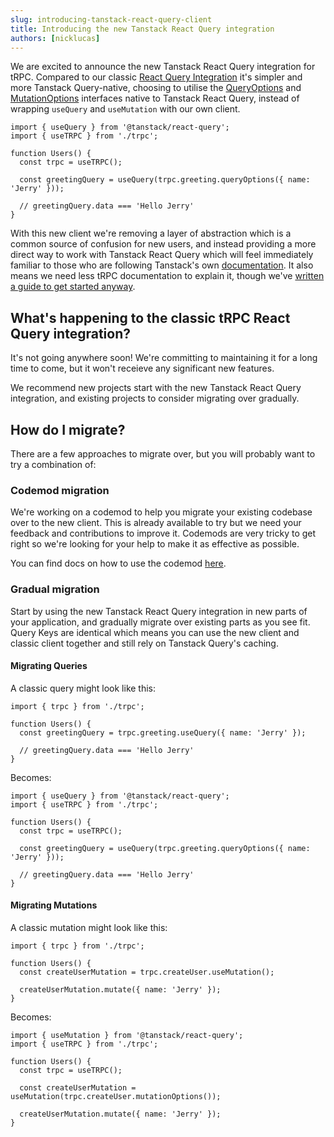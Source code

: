 ```yaml
---
slug: introducing-tanstack-react-query-client
title: Introducing the new Tanstack React Query integration
authors: [nicklucas]
---
```


We are excited to announce the new Tanstack React Query integration for tRPC. Compared to our classic [React Query Integration](/docs/client/react) it's simpler and more Tanstack Query-native, choosing to utilise the [QueryOptions](https://tanstack.com/query/latest/docs/framework/react/guides/query-options) and [MutationOptions](https://tanstack.com/query/latest/docs/framework/react/guides/mutations) interfaces native to Tanstack React Query, instead of wrapping `useQuery` and `useMutation` with our own client.

```tsx
import { useQuery } from '@tanstack/react-query';
import { useTRPC } from './trpc';

function Users() {
  const trpc = useTRPC();

  const greetingQuery = useQuery(trpc.greeting.queryOptions({ name: 'Jerry' }));

  // greetingQuery.data === 'Hello Jerry'
}
```

With this new client we're removing a layer of abstraction which is a common source of confusion for new users, and instead providing a more direct way to work with Tanstack React Query which will feel immediately familiar to those who are following Tanstack's own [documentation](https://tanstack.com/query/latest). It also means we need less tRPC documentation to explain it, though we've [written a guide to get started anyway](/docs/tanstack-react-query/introduction).

## What's happening to the classic tRPC React Query integration?

It's not going anywhere soon! We're committing to maintaining it for a long time to come, but it won't receieve any significant new features.

We recommend new projects start with the new Tanstack React Query integration, and existing projects to consider migrating over gradually.

## How do I migrate?

There are a few approaches to migrate over, but you will probably want to try a combination of:

### Codemod migration

We're working on a codemod to help you migrate your existing codebase over to the new client. This is already available to try but we need your feedback and contributions to improve it. Codemods are very tricky to get right so we're looking for your help to make it as effective as possible.

You can find docs on how to use the codemod [here](/docs/client/tanstack-react-query/codemod).

### Gradual migration

Start by using the new Tanstack React Query integration in new parts of your application, and gradually migrate over existing parts as you see fit. Query Keys are identical which means you can use the new client and classic client together and still rely on Tanstack Query's caching.

#### Migrating Queries

A classic query might look like this:

```tsx
import { trpc } from './trpc';

function Users() {
  const greetingQuery = trpc.greeting.useQuery({ name: 'Jerry' });

  // greetingQuery.data === 'Hello Jerry'
}
```

Becomes:

```tsx
import { useQuery } from '@tanstack/react-query';
import { useTRPC } from './trpc';

function Users() {
  const trpc = useTRPC();

  const greetingQuery = useQuery(trpc.greeting.queryOptions({ name: 'Jerry' }));

  // greetingQuery.data === 'Hello Jerry'
}
```

#### Migrating Mutations

A classic mutation might look like this:

```tsx
import { trpc } from './trpc';

function Users() {
  const createUserMutation = trpc.createUser.useMutation();

  createUserMutation.mutate({ name: 'Jerry' });
}
```

Becomes:

```tsx
import { useMutation } from '@tanstack/react-query';
import { useTRPC } from './trpc';

function Users() {
  const trpc = useTRPC();

  const createUserMutation = useMutation(trpc.createUser.mutationOptions());

  createUserMutation.mutate({ name: 'Jerry' });
}
```
